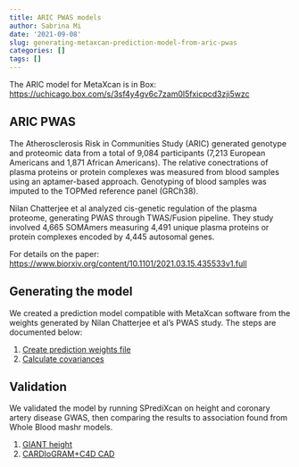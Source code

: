 ```yaml
---
title: ARIC PWAS models
author: Sabrina Mi
date: '2021-09-08'
slug: generating-metaxcan-prediction-model-from-aric-pwas
categories: []
tags: []
---
```


The ARIC model for MetaXcan is in Box: [https://uchicago.box.com/s/3sf4y4gv6c7zam0l5fxicpcd3zji5wzc](https://uchicago.box.com/s/3sf4y4gv6c7zam0l5fxicpcd3zji5wzc)

## ARIC PWAS

The Atherosclerosis Risk in Communities Study (ARIC) generated genotype and proteomic data from a total of 9,084 participants (7,213 European Americans and 1,871 African Americans). The relative conectrations of plasma proteins or protein complexes was measured from blood samples using an aptamer-based approach. Genotyping of blood samples was imputed to the TOPMed reference panel (GRCh38).

Nilan Chatterjee et al analyzed cis-genetic regulation of the plasma proteome, generating PWAS through TWAS/Fusion pipeline. They study involved 4,665 SOMAmers measuring 4,491 unique plasma proteins or protein complexes encoded by 4,445 autosomal genes. 

For details on the paper: [https://www.biorxiv.org/content/10.1101/2021.03.15.435533v1.full](https://www.biorxiv.org/content/10.1101/2021.03.15.435533v1.full)

## Generating the model

We created a prediction model compatible with MetaXcan software from the weights generated by Nilan Chatterjee et al's PWAS study. The steps are documented below:

1. [Create prediction weights file](weights_EA.html)
2. [Calculate covariances](covariances_EA_hg38.html)

## Validation

We validated the model by running SPrediXcan on height and coronary artery disease GWAS, then comparing the results to association found from Whole Blood mashr models.

1. [GIANT height](ARIC_EA_hg38_validation_height.html)
2. [CARDIoGRAM+C4D CAD](ARIC_EA_hg38_validation.html)

